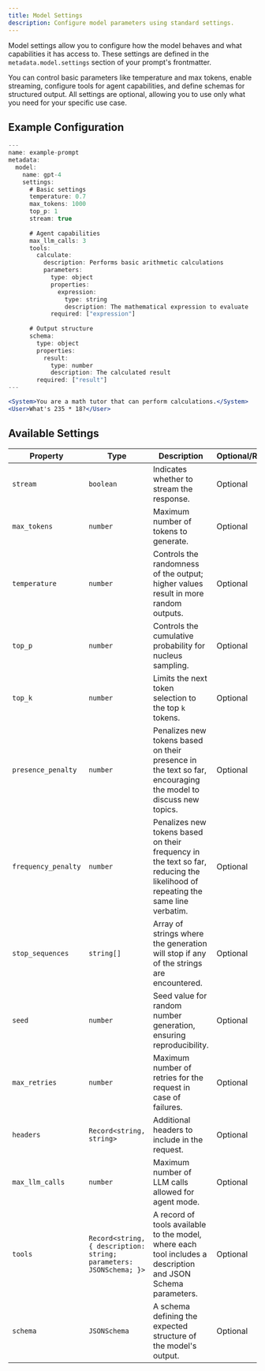 ```yaml
---
title: Model Settings
description: Configure model parameters using standard settings.
---
```


Model settings allow you to configure how the model behaves and what capabilities it has access to. These settings are defined in the `metadata.model.settings` section of your prompt's frontmatter.

You can control basic parameters like temperature and max tokens, enable streaming, configure tools for agent capabilities, and define schemas for structured output. All settings are optional, allowing you to use only what you need for your specific use case.

## Example Configuration

```jsx example.prompt.mdx
---
name: example-prompt
metadata:
  model:
    name: gpt-4
    settings:
      # Basic settings
      temperature: 0.7
      max_tokens: 1000
      top_p: 1
      stream: true
      
      # Agent capabilities
      max_llm_calls: 3
      tools:
        calculate:
          description: Performs basic arithmetic calculations
          parameters:
            type: object
            properties:
              expression:
                type: string
                description: The mathematical expression to evaluate
            required: ["expression"]
      
      # Output structure
      schema:
        type: object
        properties:
          result:
            type: number
            description: The calculated result
        required: ["result"]
---

<System>You are a math tutor that can perform calculations.</System>
<User>What's 235 * 18?</User>
```

## Available Settings

| Property | Type | Description | Optional/Required |
| --- | --- | --- | --- |
| `stream` | `boolean` | Indicates whether to stream the response. | Optional |
| `max_tokens` | `number` | Maximum number of tokens to generate. | Optional |
| `temperature` | `number` | Controls the randomness of the output; higher values result in more random outputs. | Optional |
| `top_p` | `number` | Controls the cumulative probability for nucleus sampling. | Optional |
| `top_k` | `number` | Limits the next token selection to the top `k` tokens. | Optional |
| `presence_penalty` | `number` | Penalizes new tokens based on their presence in the text so far, encouraging the model to discuss new topics. | Optional |
| `frequency_penalty` | `number` | Penalizes new tokens based on their frequency in the text so far, reducing the likelihood of repeating the same line verbatim. | Optional |
| `stop_sequences` | `string[]` | Array of strings where the generation will stop if any of the strings are encountered. | Optional |
| `seed` | `number` | Seed value for random number generation, ensuring reproducibility. | Optional |
| `max_retries` | `number` | Maximum number of retries for the request in case of failures. | Optional |
| `headers` | `Record<string, string>` | Additional headers to include in the request. | Optional |
| `max_llm_calls` | `number` | Maximum number of LLM calls allowed for agent mode. | Optional |
| `tools` | `Record<string, { description: string; parameters: JSONSchema; }>` | A record of tools available to the model, where each tool includes a description and JSON Schema parameters. | Optional |
| `schema` | `JSONSchema` | A schema defining the expected structure of the model's output. | Optional |